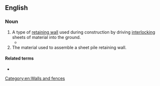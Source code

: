 {{also|sheet-piling}}

==English==

===Noun===
{{en-noun}}
{{wikipedia}}

# A type of [[retaining wall]] used during construction by driving [[interlocking]] sheets of material into the ground.
#* {{quote-journal|en|year=1960|month=September|title=Talking of Trains: Accident at Holmes Chapel|journal=Trains Illustrated|page=522|text=During the two Sundays preceding the accident, the track had been lifted to permit installation of shallow raft abutments some five to six feet under the track, which will eventually support a temporary bridge span during the construction of the permanent span, and '''sheet piling''' across the formation to hold the sides of future excavation.}}
# The material used to assemble a sheet pile retaining wall.

====Related terms====
* {{l|en|sheet pile}}

[[Category:en:Walls and fences]]